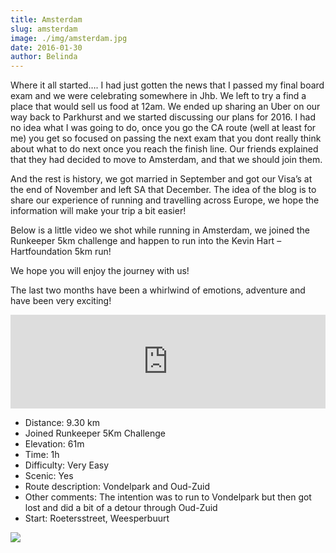 ```yaml
---
title: Amsterdam
slug: amsterdam
image: ./img/amsterdam.jpg
date: 2016-01-30
author: Belinda
---
```


Where it all started…. I had just gotten the news that I passed my final board exam and we were celebrating somewhere in Jhb. We left to try a find a place that would sell us food at 12am. We ended up sharing an Uber on our way back to Parkhurst and we started discussing our plans for 2016. I had no idea what I was going to do, once you go the CA route (well at least for me) you get so focused on passing the next exam that you dont really think about what to do next once you reach the finish line. Our friends explained that they had decided to move to Amsterdam, and that we should join them.

And the rest is history, we got married in September and got our Visa’s at the end of November and left SA that December.
The idea of the blog is to share our experience of running and travelling across Europe, we hope the information will make your trip a bit easier!

Below is a little video we shot while running in Amsterdam, we joined the Runkeeper 5km challenge and happen to run into the Kevin Hart – Hartfoundation 5km run!

We hope you will enjoy the journey with us!

The last two months have been a whirlwind of emotions, adventure and have been very exciting!

<div className="post-video">
  <iframe
    width="100%"
    height="auto"
    src="https://www.youtube.com/embed/DInOAeJnWls"
    frameborder="0"
    allow="accelerometer; autoplay; encrypted-media; gyroscope; picture-in-picture"
    allowfullscreen
  ></iframe>
</div>

- Distance: 9.30 km
- Joined Runkeeper 5Km Challenge
- Elevation: 61m
- Time: 1h
- Difficulty: Very Easy
- Scenic: Yes
- Route description: Vondelpark and Oud-Zuid
- Other comments: The intention was to run to Vondelpark but then got lost and did a bit of a detour through Oud-Zuid
- Start: Roetersstreet, Weesperbuurt

<div className="post-image">

![](./img/route.jpg)

</div>
